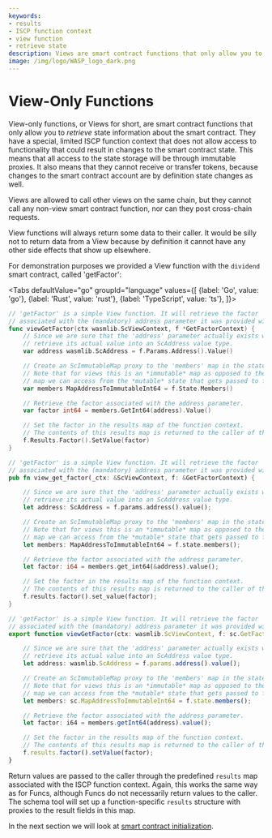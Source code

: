 ```yaml
---
keywords:
- results
- ISCP function context
- view function
- retrieve state
description: Views are smart contract functions that only allow you to retrieve state information about the smart contract They have a special, limited ISCP function context that does not allow them to change the smart contract state.
image: /img/logo/WASP_logo_dark.png
---
```


# View-Only Functions

View-only functions, or Views for short, are smart contract functions that only allow you
to _retrieve_ state information about the smart contract. They have a special, limited
ISCP function context that does not allow access to functionality that could result in
changes to the smart contract state. This means that all access to the state storage will
be through immutable proxies. It also means that they cannot receive or transfer tokens,
because changes to the smart contract account are by definition state changes as well.

Views are allowed to call other views on the same chain, but they cannot call any non-view
smart contract function, nor can they post cross-chain requests.

View functions will always return some data to their caller. It would be silly not to
return data from a View because by definition it cannot have any other side effects that
show up elsewhere.

For demonstration purposes we provided a View function with the `dividend` smart contract,
called 'getFactor':

<Tabs defaultValue="go"
      groupId="language"
      values={[
          {label: 'Go', value: 'go'},
          {label: 'Rust', value: 'rust'},
          {label: 'TypeScript', value: 'ts'},
      ]}>

<TabItem value="go">

```go
// 'getFactor' is a simple View function. It will retrieve the factor
// associated with the (mandatory) address parameter it was provided with.
func viewGetFactor(ctx wasmlib.ScViewContext, f *GetFactorContext) {
    // Since we are sure that the 'address' parameter actually exists we can
    // retrieve its actual value into an ScAddress value type.
    var address wasmlib.ScAddress = f.Params.Address().Value()

    // Create an ScImmutableMap proxy to the 'members' map in the state storage.
    // Note that for views this is an *immutable* map as opposed to the *mutable*
    // map we can access from the *mutable* state that gets passed to funcs.
    var members MapAddressToImmutableInt64 = f.State.Members()

    // Retrieve the factor associated with the address parameter.
    var factor int64 = members.GetInt64(address).Value()

    // Set the factor in the results map of the function context.
    // The contents of this results map is returned to the caller of the function.
    f.Results.Factor().SetValue(factor)
}
```

</TabItem>
<TabItem value="rust">

```rust
// 'getFactor' is a simple View function. It will retrieve the factor
// associated with the (mandatory) address parameter it was provided with.
pub fn view_get_factor(_ctx: &ScViewContext, f: &GetFactorContext) {

    // Since we are sure that the 'address' parameter actually exists we can
    // retrieve its actual value into an ScAddress value type.
    let address: ScAddress = f.params.address().value();

    // Create an ScImmutableMap proxy to the 'members' map in the state storage.
    // Note that for views this is an *immutable* map as opposed to the *mutable*
    // map we can access from the *mutable* state that gets passed to funcs.
    let members: MapAddressToImmutableInt64 = f.state.members();

    // Retrieve the factor associated with the address parameter.
    let factor: i64 = members.get_int64(&address).value();

    // Set the factor in the results map of the function context.
    // The contents of this results map is returned to the caller of the function.
    f.results.factor().set_value(factor);
}
```

</TabItem>
<TabItem value="ts">

```ts
// 'getFactor' is a simple View function. It will retrieve the factor
// associated with the (mandatory) address parameter it was provided with.
export function viewGetFactor(ctx: wasmlib.ScViewContext, f: sc.GetFactorContext): void {

    // Since we are sure that the 'address' parameter actually exists we can
    // retrieve its actual value into an ScAddress value type.
    let address: wasmlib.ScAddress = f.params.address().value();

    // Create an ScImmutableMap proxy to the 'members' map in the state storage.
    // Note that for views this is an *immutable* map as opposed to the *mutable*
    // map we can access from the *mutable* state that gets passed to funcs.
    let members: sc.MapAddressToImmutableInt64 = f.state.members();

    // Retrieve the factor associated with the address parameter.
    let factor: i64 = members.getInt64(address).value();

    // Set the factor in the results map of the function context.
    // The contents of this results map is returned to the caller of the function.
    f.results.factor().setValue(factor);
}
```

</TabItem>
</Tabs>

Return values are passed to the caller through the predefined `results` map associated
with the ISCP function context. Again, this works the same way as for Funcs, although
Funcs do not necessarily return values to the caller. The schema tool will set up a
function-specific `results` structure with proxies to the result fields in this map.

In the next section we will look at [smart contract initialization](init.mdx).
